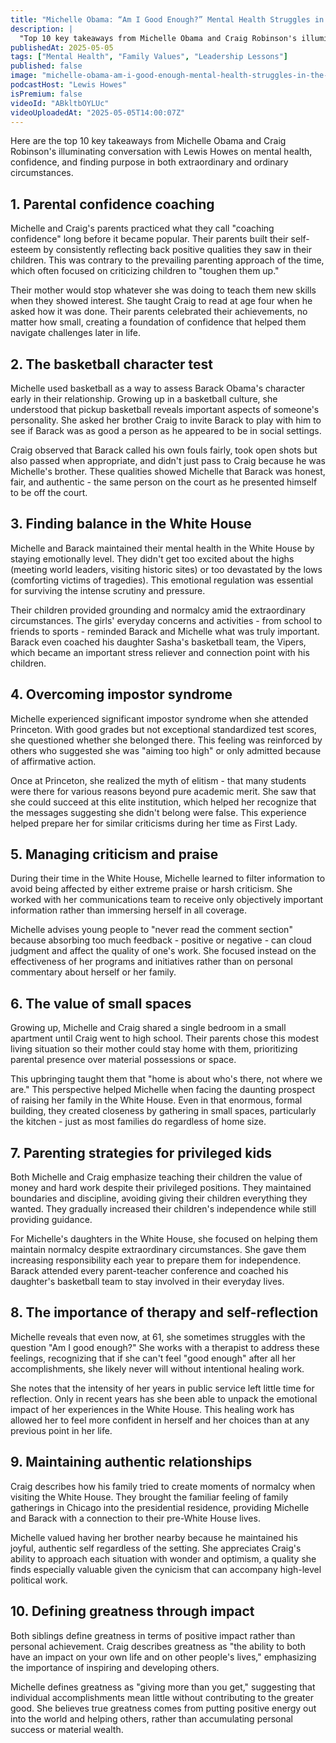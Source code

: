 ```yaml
---
title: "Michelle Obama: “Am I Good Enough?” Mental Health Struggles in the White House & Beyond"
description: |
  "Top 10 key takeaways from Michelle Obama and Craig Robinson's illuminating conversation with Lewis Howes on mental health, confidence, and finding purpose in both extraordinary and ordinary circumstances."
publishedAt: 2025-05-05
tags: ["Mental Health", "Family Values", "Leadership Lessons"]
published: false
image: "michelle-obama-am-i-good-enough-mental-health-struggles-in-the-white-house-and-beyond.jpg"
podcastHost: "Lewis Howes"
isPremium: false
videoId: "ABkltbOYLUc"
videoUploadedAt: "2025-05-05T14:00:07Z"
---
```



<PodcastSummaryPageLayout frontmatter={frontmatter}>
Here are the top 10 key takeaways from Michelle Obama and Craig Robinson's illuminating conversation with Lewis Howes on mental health, confidence, and finding purpose in both extraordinary and ordinary circumstances.

## 1. Parental confidence coaching

Michelle and Craig's parents practiced what they call "coaching confidence" long before it became popular. Their parents built their self-esteem by consistently reflecting back positive qualities they saw in their children. This was contrary to the prevailing parenting approach of the time, which often focused on criticizing children to "toughen them up."

Their mother would stop whatever she was doing to teach them new skills when they showed interest. She taught Craig to read at age four when he asked how it was done. Their parents celebrated their achievements, no matter how small, creating a foundation of confidence that helped them navigate challenges later in life.

## 2. The basketball character test

Michelle used basketball as a way to assess Barack Obama's character early in their relationship. Growing up in a basketball culture, she understood that pickup basketball reveals important aspects of someone's personality. She asked her brother Craig to invite Barack to play with him to see if Barack was as good a person as he appeared to be in social settings.

Craig observed that Barack called his own fouls fairly, took open shots but also passed when appropriate, and didn't just pass to Craig because he was Michelle's brother. These qualities showed Michelle that Barack was honest, fair, and authentic - the same person on the court as he presented himself to be off the court.

## 3. Finding balance in the White House

Michelle and Barack maintained their mental health in the White House by staying emotionally level. They didn't get too excited about the highs (meeting world leaders, visiting historic sites) or too devastated by the lows (comforting victims of tragedies). This emotional regulation was essential for surviving the intense scrutiny and pressure.

Their children provided grounding and normalcy amid the extraordinary circumstances. The girls' everyday concerns and activities - from school to friends to sports - reminded Barack and Michelle what was truly important. Barack even coached his daughter Sasha's basketball team, the Vipers, which became an important stress reliever and connection point with his children.

## 4. Overcoming impostor syndrome

Michelle experienced significant impostor syndrome when she attended Princeton. With good grades but not exceptional standardized test scores, she questioned whether she belonged there. This feeling was reinforced by others who suggested she was "aiming too high" or only admitted because of affirmative action.

Once at Princeton, she realized the myth of elitism - that many students were there for various reasons beyond pure academic merit. She saw that she could succeed at this elite institution, which helped her recognize that the messages suggesting she didn't belong were false. This experience helped prepare her for similar criticisms during her time as First Lady.

## 5. Managing criticism and praise

During their time in the White House, Michelle learned to filter information to avoid being affected by either extreme praise or harsh criticism. She worked with her communications team to receive only objectively important information rather than immersing herself in all coverage.

Michelle advises young people to "never read the comment section" because absorbing too much feedback - positive or negative - can cloud judgment and affect the quality of one's work. She focused instead on the effectiveness of her programs and initiatives rather than on personal commentary about herself or her family.

## 6. The value of small spaces

Growing up, Michelle and Craig shared a single bedroom in a small apartment until Craig went to high school. Their parents chose this modest living situation so their mother could stay home with them, prioritizing parental presence over material possessions or space.

This upbringing taught them that "home is about who's there, not where we are." This perspective helped Michelle when facing the daunting prospect of raising her family in the White House. Even in that enormous, formal building, they created closeness by gathering in small spaces, particularly the kitchen - just as most families do regardless of home size.

## 7. Parenting strategies for privileged kids

Both Michelle and Craig emphasize teaching their children the value of money and hard work despite their privileged positions. They maintained boundaries and discipline, avoiding giving their children everything they wanted. They gradually increased their children's independence while still providing guidance.

For Michelle's daughters in the White House, she focused on helping them maintain normalcy despite extraordinary circumstances. She gave them increasing responsibility each year to prepare them for independence. Barack attended every parent-teacher conference and coached his daughter's basketball team to stay involved in their everyday lives.

## 8. The importance of therapy and self-reflection

Michelle reveals that even now, at 61, she sometimes struggles with the question "Am I good enough?" She works with a therapist to address these feelings, recognizing that if she can't feel "good enough" after all her accomplishments, she likely never will without intentional healing work.

She notes that the intensity of her years in public service left little time for reflection. Only in recent years has she been able to unpack the emotional impact of her experiences in the White House. This healing work has allowed her to feel more confident in herself and her choices than at any previous point in her life.

## 9. Maintaining authentic relationships

Craig describes how his family tried to create moments of normalcy when visiting the White House. They brought the familiar feeling of family gatherings in Chicago into the presidential residence, providing Michelle and Barack with a connection to their pre-White House lives.

Michelle valued having her brother nearby because he maintained his joyful, authentic self regardless of the setting. She appreciates Craig's ability to approach each situation with wonder and optimism, a quality she finds especially valuable given the cynicism that can accompany high-level political work.

## 10. Defining greatness through impact

Both siblings define greatness in terms of positive impact rather than personal achievement. Craig describes greatness as "the ability to both have an impact on your own life and on other people's lives," emphasizing the importance of inspiring and developing others.

Michelle defines greatness as "giving more than you get," suggesting that individual accomplishments mean little without contributing to the greater good. She believes true greatness comes from putting positive energy out into the world and helping others, rather than accumulating personal success or material wealth.

</PodcastSummaryPageLayout>
